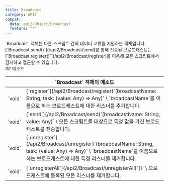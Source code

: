 ```yaml
---
title: Broadcast
category: API2
compat:
  data: api2/Object/Broadcast
  feature: "*"
---
```


<Section>
  `Broadcast` 객체는 다른 스크립트 간의 데이터 교류를 지원하는 객체입니다. [`Broadcast.send()`](/api2/Broadcast/send)를 통해 전송된 브로드캐스트는
  [`Broadcast.register()`](/api2/Broadcast/register)를 이용해 모든 스크립트에서 감지하고 접근할 수 있습니다.
</Section>
<Section>
  ## 메소드

  <Table>
    <Thead>
      <Tr>
        <Th colSpan="2">`Broadcast` 객체의 메소드</Th>
      </Tr>
    </Thead>
    <Tbody>
      <Tr>
        <Td><span>`void`</span></Td>
        <Td>
          [`register`](/api2/Broadcast/register)`(broadcastName: String, task: (value: Any) => Any)` \
          `broadcastName`를 이름으로 하는 브로드캐스트에 대한 리스너를 추가합니다.
        </Td>
      </Tr>
      <Tr>
        <Td><span>`void`</span></Td>
        <Td>
          [`send`](/api2/Broadcast/send)`(broadcastName: String, value: Any)` \
          모든 스크립트를 대상으로 특정 값을 가진 브로드캐스트를 전송합니다.
        </Td>
      </Tr>
      <Tr>
        <Td><span>`void`</span></Td>
        <Td>
          [`unregister`](/api2/Broadcast/unregister)`(broadcastName: String, task: (value: Any) => Any)` \
          `broadcastName`를 이름으로 하는 브로드캐스트에 대한 특정 리스너를 제거합니다.
        </Td>
      </Tr>
      <Tr>
        <Td><span>`void`</span></Td>
        <Td>
          [`unregisterAll`](/api2/Broadcast/unregisterAll)`()` \
          브로드캐스트에 등록된 모든 리스너를 제거합니다.
        </Td>
      </Tr>
    </Tbody>
  </Table>
</Section>
